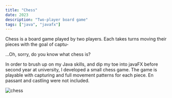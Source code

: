 ```yaml
---
title: "Chess"
date: 2023
description: "Two-player board game"
tags: ["java", "javafx"]
---
```


Chess is a board game played by two players. Each takes turns moving their pieces with the goal of captu-

...Oh, sorry, do you know what chess is?

In order to brush up on my Java skills, and dip my toe into javaFX before second year at university, I developed a small chess game. The game is playable with capturing and full movement patterns for each piece. En passant and castling were not included.

<img alt="chess" className="h-100 mx-auto" src="/images/projects/chess.png" />
